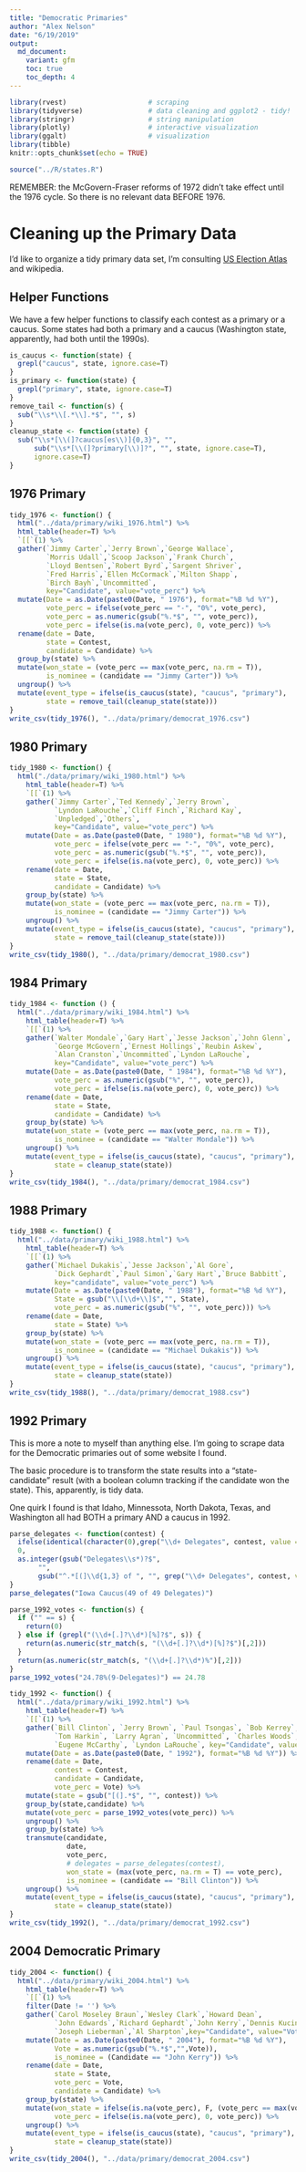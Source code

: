 ```yaml
---
title: "Democratic Primaries"
author: "Alex Nelson"
date: "6/19/2019"
output:
  md_document:
    variant: gfm
    toc: true
    toc_depth: 4
---
```


```r
library(rvest)                    # scraping
library(tidyverse)                # data cleaning and ggplot2 - tidy!
library(stringr)                  # string manipulation
library(plotly)                   # interactive visualization
library(ggalt)                    # visualization
library(tibble)
knitr::opts_chunk$set(echo = TRUE)
```

```r
source("../R/states.R")
```

REMEMBER: the McGovern-Fraser reforms of 1972 didn't take effect until the 1976 cycle. So there is no relevant data BEFORE 1976.

# Cleaning up the Primary Data

I'd like to organize a tidy primary data set, I'm consulting [US Election Atlas](https://uselectionatlas.org/RESULTS/national.php?year=1992&off=0&elect=1&f=0) and wikipedia.

## Helper Functions

We have a few helper functions to classify each contest as a primary or a caucus. Some states had both a primary and a caucus (Washington state, apparently, had both until the 1990s).

```r
is_caucus <- function(state) {
  grepl("caucus", state, ignore.case=T)
}
is_primary <- function(state) {
  grepl("primary", state, ignore.case=T)
}
remove_tail <- function(s) {
  sub("\\s*\\[.*\\].*$", "", s)
}
cleanup_state <- function(state) {
  sub("\\s*[\\(]?caucus[es\\)]{0,3}", "",
      sub("\\s*[\\(]?primary[\\)]?", "", state, ignore.case=T),
      ignore.case=T)
}
```

## 1976 Primary

```r
tidy_1976 <- function() {
  html("../data/primary/wiki_1976.html") %>%
  html_table(header=T) %>%
  `[[`(1) %>%
  gather(`Jimmy Carter`,`Jerry Brown`,`George Wallace`,
         `Morris Udall`,`Scoop Jackson`,`Frank Church`,
         `Lloyd Bentsen`,`Robert Byrd`,`Sargent Shriver`,
         `Fred Harris`,`Ellen McCormack`,`Milton Shapp`,
         `Birch Bayh`,`Uncommitted`,
         key="Candidate", value="vote_perc") %>%
  mutate(Date = as.Date(paste0(Date, " 1976"), format="%B %d %Y"),
         vote_perc = ifelse(vote_perc == "-", "0%", vote_perc),
         vote_perc = as.numeric(gsub("%.*$", "", vote_perc)),
         vote_perc = ifelse(is.na(vote_perc), 0, vote_perc)) %>%
  rename(date = Date,
         state = Contest,
         candidate = Candidate) %>%
  group_by(state) %>%
  mutate(won_state = (vote_perc == max(vote_perc, na.rm = T)),
         is_nominee = (candidate == "Jimmy Carter")) %>%
  ungroup() %>%
  mutate(event_type = ifelse(is_caucus(state), "caucus", "primary"),
         state = remove_tail(cleanup_state(state)))
}
write_csv(tidy_1976(), "../data/primary/democrat_1976.csv")
```
## 1980 Primary

```r
tidy_1980 <- function() {
  html("./data/primary/wiki_1980.html") %>%
    html_table(header=T) %>%
    `[[`(1) %>%
    gather(`Jimmy Carter`,`Ted Kennedy`,`Jerry Brown`,
           `Lyndon LaRouche`,`Cliff Finch`,`Richard Kay`,
           `Unpledged`,`Others`,
           key="Candidate", value="vote_perc") %>%
    mutate(Date = as.Date(paste0(Date, " 1980"), format="%B %d %Y"),
           vote_perc = ifelse(vote_perc == "-", "0%", vote_perc),
           vote_perc = as.numeric(gsub("%.*$", "", vote_perc)),
           vote_perc = ifelse(is.na(vote_perc), 0, vote_perc)) %>%
    rename(date = Date,
           state = State,
           candidate = Candidate) %>%
    group_by(state) %>%
    mutate(won_state = (vote_perc == max(vote_perc, na.rm = T)),
           is_nominee = (candidate == "Jimmy Carter")) %>%
    ungroup() %>%
    mutate(event_type = ifelse(is_caucus(state), "caucus", "primary"),
           state = remove_tail(cleanup_state(state)))
} 
write_csv(tidy_1980(), "../data/primary/democrat_1980.csv")
```



## 1984 Primary


```r
tidy_1984 <- function () {
  html("../data/primary/wiki_1984.html") %>%
    html_table(header=T) %>%
    `[[`(1) %>%
    gather(`Walter Mondale`,`Gary Hart`,`Jesse Jackson`,`John Glenn`,
           `George McGovern`,`Ernest Hollings`,`Reubin Askew`,
           `Alan Cranston`,`Uncommitted`,`Lyndon LaRouche`,
           key="Candidate", value="vote_perc") %>%
    mutate(Date = as.Date(paste0(Date, " 1984"), format="%B %d %Y"),
           vote_perc = as.numeric(gsub("%", "", vote_perc)),
           vote_perc = ifelse(is.na(vote_perc), 0, vote_perc)) %>%
    rename(date = Date,
           state = State,
           candidate = Candidate) %>%
    group_by(state) %>%
    mutate(won_state = (vote_perc == max(vote_perc, na.rm = T)),
           is_nominee = (candidate == "Walter Mondale")) %>%
    ungroup() %>%
    mutate(event_type = ifelse(is_caucus(state), "caucus", "primary"),
           state = cleanup_state(state))
}
write_csv(tidy_1984(), "../data/primary/democrat_1984.csv")
```


## 1988 Primary

```r
tidy_1988 <- function() {
  html("../data/primary/wiki_1988.html") %>%
    html_table(header=T) %>%
    `[[`(1) %>%
    gather(`Michael Dukakis`,`Jesse Jackson`,`Al Gore`,
           `Dick Gephardt`,`Paul Simon`,`Gary Hart`,`Bruce Babbitt`,
           key="candidate", value="vote_perc") %>%
    mutate(Date = as.Date(paste0(Date, " 1988"), format="%B %d %Y"),
           State = gsub("\\[\\d+\\]$","", State),
           vote_perc = as.numeric(gsub("%", "", vote_perc))) %>%
    rename(date = Date,
           state = State) %>%
    group_by(state) %>%
    mutate(won_state = (vote_perc == max(vote_perc, na.rm = T)),
           is_nominee = (candidate == "Michael Dukakis")) %>%
    ungroup() %>%
    mutate(event_type = ifelse(is_caucus(state), "caucus", "primary"),
           state = cleanup_state(state))
}
write_csv(tidy_1988(), "../data/primary/democrat_1988.csv")
```

## 1992 Primary

This is more a note to myself than anything else. I'm going to scrape data for the Democratic primaries out of some website I found.

The basic procedure is to transform the state results into a "state-candidate" result (with a boolean column tracking if the candidate won the state). This, apparently, is tidy data.

One quirk I found is that Idaho, Minnessota, North Dakota, Texas, and Washington all had BOTH a primary AND a caucus in 1992.

```r
parse_delegates <- function(contest) {
  ifelse(identical(character(0),grep("\\d+ Delegates", contest, value = T)),
  0,
  as.integer(gsub("Delegates\\s*)?$",
       "",
       gsub("^.*[(]\\d{1,3} of ", "", grep("\\d+ Delegates", contest, value = T)))))
}
parse_delegates("Iowa Caucus(49 of 49 Delegates)")
```
```r
parse_1992_votes <- function(s) {
  if ("" == s) {
    return(0)
  } else if (grepl("(\\d+[.]?\\d*)[%]?$", s)) {
    return(as.numeric(str_match(s, "(\\d+[.]?\\d*)[%]?$")[,2]))
  }
  return(as.numeric(str_match(s, "(\\d+[.]?\\d*)%")[,2]))
}
parse_1992_votes("24.78%(9-Delegates)") == 24.78
```

```r
tidy_1992 <- function() {
  html("../data/primary/wiki_1992.html") %>%
    html_table(header=T) %>%
    `[[`(1) %>%
    gather(`Bill Clinton`, `Jerry Brown`, `Paul Tsongas`, `Bob Kerrey`,
           `Tom Harkin`, `Larry Agran`, `Uncommitted`, `Charles Woods`,
           `Eugene McCarthy`, `Lyndon LaRouche`, key="Candidate", value="Vote") %>%
    mutate(Date = as.Date(paste0(Date, " 1992"), format="%B %d %Y")) %>%
    rename(date = Date,
           contest = Contest,
           candidate = Candidate,
           vote_perc = Vote) %>%
    mutate(state = gsub("[(].*$", "", contest)) %>%
    group_by(state,candidate) %>%
    mutate(vote_perc = parse_1992_votes(vote_perc)) %>%
    ungroup() %>%
    group_by(state) %>%
    transmute(candidate,
              date,
              vote_perc,
              # delegates = parse_delegates(contest),
              won_state = (max(vote_perc, na.rm = T) == vote_perc),
              is_nominee = (candidate == "Bill Clinton")) %>%
    ungroup() %>%
    mutate(event_type = ifelse(is_caucus(state), "caucus", "primary"),
           state = cleanup_state(state))
}
write_csv(tidy_1992(), "../data/primary/democrat_1992.csv")
```

## 2004 Democratic Primary

```r
tidy_2004 <- function() {
  html("../data/primary/wiki_2004.html") %>%
    html_table(header=T) %>%
    `[[`(1) %>%
    filter(Date != '') %>%
    gather(`Carol Moseley Braun`,`Wesley Clark`,`Howard Dean`,
           `John Edwards`,`Richard Gephardt`,`John Kerry`,`Dennis Kucinich`,
           `Joseph Lieberman`,`Al Sharpton`,key="Candidate", value="Vote") %>%
    mutate(Date = as.Date(paste0(Date, " 2004"), format="%B %d %Y"),
           Vote = as.numeric(gsub("%.*$","",Vote)),
           is_nominee = (Candidate == "John Kerry")) %>%
    rename(date = Date,
           state = State,
           vote_perc = Vote,
           candidate = Candidate) %>%
    group_by(state) %>%
    mutate(won_state = ifelse(is.na(vote_perc), F, (vote_perc == max(vote_perc, na.rm=T))),
           vote_perc = ifelse(is.na(vote_perc), 0, vote_perc)) %>%
    ungroup() %>%
    mutate(event_type = ifelse(is_caucus(state), "caucus", "primary"),
           state = cleanup_state(state))
}
write_csv(tidy_2004(), "../data/primary/democrat_2004.csv")
```


